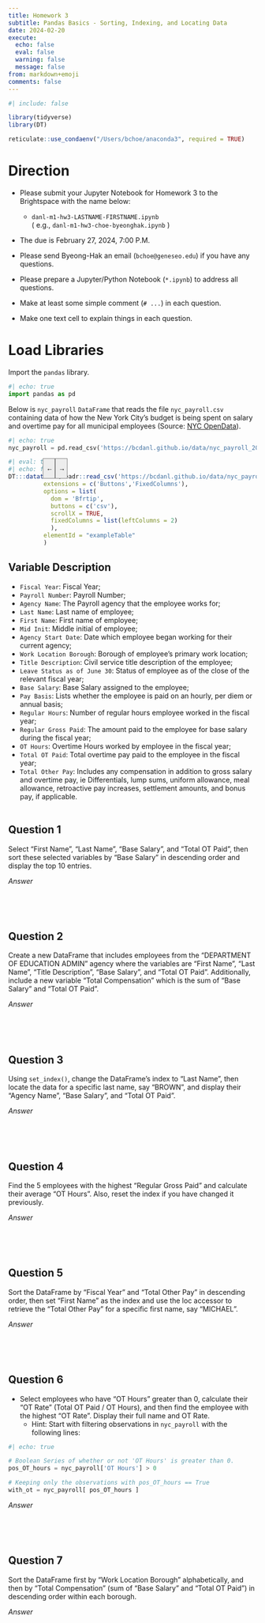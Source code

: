 ```yaml
---
title: Homework 3
subtitle: Pandas Basics - Sorting, Indexing, and Locating Data 
date: 2024-02-20
execute: 
  echo: false
  eval: false
  warning: false
  message: false
from: markdown+emoji
comments: false
---
```


```r
#| include: false

library(tidyverse)
library(DT)

reticulate::use_condaenv("/Users/bchoe/anaconda3", required = TRUE)
```


# Direction


- Please submit your Jupyter Notebook for Homework 3 to the Brightspace with the name below:

  - `danl-m1-hw3-LASTNAME-FIRSTNAME.ipynb`\
  ( e.g., `danl-m1-hw3-choe-byeonghak.ipynb` )

- The due is February 27, 2024, 7:00 P.M.

- Please send Byeong-Hak an email (`bchoe@geneseo.edu`) if you have any questions.

-   Please prepare a Jupyter/Python Notebook (`*.ipynb`) to address all questions.

-   Make at least some simple comment (`# ...`) in each question.

-   Make one text cell to explain things in each question.

# Load Libraries

Import the `pandas` library.

```python
#| echo: true
import pandas as pd
```

Below is `nyc_payroll` `DataFrame` that reads the file `nyc_payroll.csv` containing data of how the New York City’s budget is being spent on salary and overtime pay for all municipal employees (Source: [NYC OpenData](https://data.cityofnewyork.us/City-Government/Citywide-Payroll-Data-Fiscal-Year-/k397-673e/about_data)).

```python
#| echo: true
nyc_payroll = pd.read_csv('https://bcdanl.github.io/data/nyc_payroll_2022_2023.csv')
```

<div style="position: relative;">
  <button onclick="scrollTable(-200)" style="position: absolute; z-index: 1000; top: 0; left: 70px; border: 1px solid grey; width: 25px; height: 41px; background-color: #ededed;">←</button>
  <button onclick="scrollTable(200)" style="position: absolute; z-index: 1000; top: 0; left: 95px; border: 1px solid grey; width: 25px; height: 41px; background-color: #ededed;">→</button>
</div>


<script>
function scrollTable(offset) {
  // Ensure we're targeting the scroll body of the DataTable specifically
  var scrollBody = $('#exampleTable .dataTables_scrollBody');
  
  // Check if the scrollBody is found
  console.log(scrollBody.length); // For debugging, should be 1 if found
  
  scrollBody.animate({
    scrollLeft: '+=' + offset
  }, 'fast');
}
</script>


```r
#| eval: true
#| echo: false
DT:::datatable(readr::read_csv('https://bcdanl.github.io/data/nyc_payroll_2022_2023.csv'), 
          extensions = c('Buttons','FixedColumns'),
          options = list(
            dom = 'Bfrtip',
            buttons = c('csv'),
            scrollX = TRUE,
            fixedColumns = list(leftColumns = 2)
            ), 
          elementId = "exampleTable"
          )
```

## Variable Description
- `Fiscal Year`: Fiscal Year;
- `Payroll Number`:	Payroll Number;
- `Agency Name`: The Payroll agency that the employee works for;
- `Last Name`: Last name of employee;
- `First Name`: First name of employee;
- `Mid Init`: Middle initial of employee;
- `Agency Start Date`: Date which employee began working for their current agency;
- `Work Location Borough`: Borough of employee's primary work location;
- `Title Description`: Civil service title description of the employee;
- `Leave Status as of June 30`: Status of employee as of the close of the relevant fiscal year;
- `Base Salary`: Base Salary assigned to the employee;
- `Pay Basis`: Lists whether the employee is paid on an hourly, per diem or annual basis;
- `Regular Hours`: Number of regular hours employee worked in the fiscal year;
- `Regular Gross Paid`: The amount paid to the employee for base salary during the fiscal year;
- `OT Hours`: Overtime Hours worked by employee in the fiscal year;
- `Total OT Paid`: Total overtime pay paid to the employee in the fiscal year;
- `Total Other Pay`: Includes any compensation in addition to gross salary and overtime pay, ie Differentials, lump sums, uniform allowance, meal allowance, retroactive pay increases, settlement amounts, and bonus pay, if applicable.
<br><br>

## Question 1
Select "First Name", "Last Name", "Base Salary", and "Total OT Paid", then sort these selected variables by "Base Salary" in descending order and display the top 10 entries.



*Answer*

```python

```


<br><br>


## Question 2
Create a new DataFrame that includes employees from the "DEPARTMENT OF EDUCATION ADMIN" agency where the variables are "First Name", "Last Name", "Title Description", "Base Salary", and "Total OT Paid". Additionally, include a new variable "Total Compensation" which is the sum of "Base Salary" and "Total OT Paid".



*Answer*
```python

```

<br><br>

## Question 3
Using `set_index()`, change the DataFrame's index to "Last Name", then locate the data for a specific last name, say "BROWN", and display their "Agency Name", "Base Salary", and "Total OT Paid".



*Answer*
```python

```


<br><br>


## Question 4
Find the 5 employees with the highest "Regular Gross Paid" and calculate their average "OT Hours". Also, reset the index if you have changed it previously.



*Answer*
```python

```

<br><br>




## Question 5
Sort the DataFrame by "Fiscal Year" and "Total Other Pay" in descending order, then set "First Name" as the index and use the loc accessor to retrieve the "Total Other Pay" for a specific first name, say "MICHAEL".




*Answer*
```python

```

<br><br>


## Question 6
- Select employees who have "OT Hours" greater than 0, calculate their "OT Rate" (Total OT Paid / OT Hours), and then find the employee with the highest "OT Rate". Display their full name and OT Rate.
  -  Hint: Start with filtering observations in `nyc_payroll` with the following lines:
  
```python
#| echo: true

# Boolean Series of whether or not 'OT Hours' is greater than 0.
pos_OT_hours = nyc_payroll['OT Hours'] > 0 

# Keeping only the observations with pos_OT_hours == True
with_ot = nyc_payroll[ pos_OT_hours ] 
```


*Answer*
```python

```

<br><br>




## Question 7
Sort the DataFrame first by "Work Location Borough" alphabetically, and then by "Total Compensation" (sum of "Base Salary" and "Total OT Paid") in descending order within each borough.


*Answer*
```python

```

<br><br>



